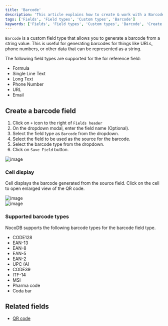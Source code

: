 ```yaml
---
title: 'Barcode'
description: 'This article explains how to create & work with a Barcode field.'
tags: ['Fields', 'Field types', 'Custom types', 'Barcode']
keywords: ['Fields', 'Field types', 'Custom types', 'Barcode', 'Create barcode field']
---
```



`Barcode` is a custom field type that allows you to generate a barcode from a string value. This is useful for generating barcodes for things like URLs, phone numbers, or other data that can be represented as a string.


The following field types are supported for the for reference field:
* Formula
* Single Line Text
* Long Text
* Phone Number
* URL
* Email


## Create a barcode field
1. Click on `+` icon to the right of `Fields header`
2. On the dropdown modal, enter the field name (Optional).
3. Select the field type as `Barcode` from the dropdown.
4. Select the field to be used as the source for the barcode.
5. Select the barcode type from the dropdown.
6. Click on `Save Field` button.

![image](/img/v2/fields/types/barcode.png)

### Cell display
Cell displays the barcode generated from the source field. Click on the cell to open enlarged view of the QR code.

![image](/img/v2/fields/barcode-cell.png)  
![image](/img/v2/fields/barcode-expand.png)  

### Supported barcode types
NocoDB supports the following barcode types for the barcode field type.
- CODE128 
- EAN-13
- EAN-8
- EAN-5
- EAN-2
- UPC (A)
- CODE39
- ITF-14
- MSI
- Pharma code
- Coda bar

## Related fields
- [QR code](qr-code)
